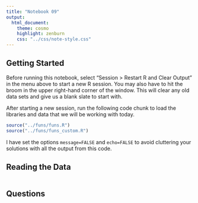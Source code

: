 ```yaml
---
title: "Notebook 09"
output:
  html_document:
    theme: cosmo
    highlight: zenburn
    css: "../css/note-style.css"
---
```


## Getting Started

Before running this notebook, select "Session > Restart R and Clear Output" in
the menu above to start a new R session. You may also have to hit the broom in
the upper right-hand corner of the window. This will clear any old data sets and
give us a blank slate to start with.

After starting a new session, run the following code chunk to load the
libraries and data that we will be working with today.

```r
source("../funs/funs.R")
source("../funs/funs_custom.R")
```

I have set the options `message=FALSE` and `echo=FALSE` to avoid cluttering
your solutions with all the output from this code.

## Reading the Data

```r

```

## Questions

```r

```
